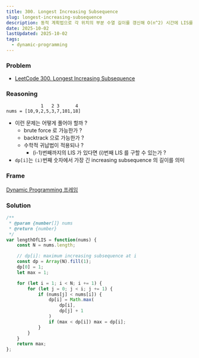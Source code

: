 ```yaml
---
title: 300. Longest Increasing Subsequence
slug: longest-increasing-subsequence
description: 동적 계획법으로 각 위치의 부분 수열 길이를 갱신해 O(n^2) 시간에 LIS를 계산하기
date: 2025-10-02
lastUpdated: 2025-10-02
tags:
  - dynamic-programming
---
```


### Problem 

* [LeetCode 300. Longest Increasing Subsequence](https://leetcode.com/problems/longest-increasing-subsequence/)


### Reasoning

```
             1   2 3      4
nums = [10,9,2,5,3,7,101,18]
```

- 이런 문제는 어떻게 풀어야 할까 ?
    - brute force 로 가능한가 ?
    - backtrack 으로 가능한가 ?
    - 수학적 귀납법이 적용되나 ? 
      - (i-1)번째까지의 LIS 가 있다면 (i)번째 LIS 를 구할 수 있는가 ?
- `dp[i]`는 `(i)`번째 숫자에서 가장 긴 increasing subsequence 의 길이를 의미

### Frame

[Dynamic Programming 프레임](../../frame/frame-dynamic-programming/)

### Solution

```typescript
/**
 * @param {number[]} nums
 * @return {number}
 */
var lengthOfLIS = function(nums) {
    const N = nums.length;

    // dp[i]: maximum increasing subsequence at i
    const dp = Array(N).fill(1);
    dp[0] = 1;
    let max = 1;

    for (let i = 1; i < N; i += 1) {
        for (let j = 0; j < i; j += 1) {
            if (nums[j] < nums[i]) {
                dp[i] = Math.max(
                    dp[i],
                    dp[j] + 1
                )
                if (max < dp[i]) max = dp[i];
            }
        }
    }
    return max;
};
```
